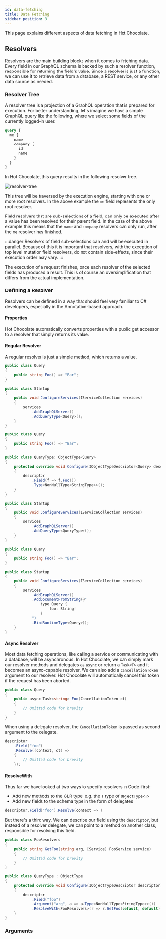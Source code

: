 ```yaml
---
id: data-fetching
title: Data Fetching
sidebar_position: 3
---
```



This page explains different aspects of data fetching in Hot Chocolate.

## Resolvers

Resolvers are the main building blocks when it comes to fetching data. Every field in our GraphQL schema is backed by such a resolver function, responsible for returning the field's value. Since a resolver is just a function, we can use it to retrieve data from a database, a REST service, or any other data source as needed.

### Resolver Tree

A resolver tree is a projection of a GraphQL operation that is prepared for execution. For better understanding, let's imagine we have a simple GraphQL query like the following, where we select some fields of the currently logged-in user.

```graphql
query {
  me {
    name
    company {
      id
      name
    }
  }
}
```

In Hot Chocolate, this query results in the following resolver tree.

![resolver-tree](/img/docs/apis/graphql/resolver-tree.png)

This tree will be traversed by the execution engine, starting with one or more root resolvers. In the above example the `me` field represents the only root resolver.

Field resolvers that are sub-selections of a field, can only be executed after a value has been resolved for their parent field. In the case of the above example this means that the `name` and `company` resolvers can only run, after the `me` resolver has finished.

:::danger
Resolvers of field sub-selections can and will be executed in parallel.
Because of this it is important that resolvers, with the exception of top level mutation field resolvers, do not contain side-effects, since their execution order may vary.
:::

The execution of a request finishes, once each resolver of the selected fields has produced a result. This is of course an oversimplification that differs from the actual implementation.

### Defining a Resolver

Resolvers can be defined in a way that should feel very familiar to C# developers, especially in the Annotation-based approach.

#### Properties

Hot Chocolate automatically converts properties with a public get accessor to a resolver that simply returns its value.

#### Regular Resolver

A regular resolver is just a simple method, which returns a value.

<Tabs>
  <TabItem value="annotation" label="Annotation-based" default>

```csharp
public class Query
{
    public string Foo() => "Bar";
}

public class Startup
{
    public void ConfigureServices(IServiceCollection services)
    {
        services
            .AddGraphQLServer()
            .AddQueryType<Query>();
    }
}
```

  </TabItem>
  <TabItem value="code" label="Code-first">

```csharp
public class Query
{
    public string Foo() => "Bar";
}

public class QueryType: ObjectType<Query>
{
    protected override void Configure(IObjectTypeDescriptor<Query> descriptor)
    {
        descriptor
            .Field(f => f.Foo())
            .Type<NonNullType<StringType>>();
    }
}

public class Startup
{
    public void ConfigureServices(IServiceCollection services)
    {
        services
            .AddGraphQLServer()
            .AddQueryType<QueryType>();
    }
}
```

  </TabItem>
  <TabItem value="schema" label="Schema-first">

```csharp
public class Query
{
    public string Foo() => "Bar";
}

public class Startup
{
    public void ConfigureServices(IServiceCollection services)
    {
        services
            .AddGraphQLServer()
            .AddDocumentFromString(@"
                type Query {
                    foo: String!
                }
            ")
            .BindRuntimeType<Query>();
    }
}
```

  </TabItem>
</Tabs>

#### Async Resolver

Most data fetching operations, like calling a service or communicating with a database, will be asynchronous.
In Hot Chocolate, we can simply mark our resolver methods and delegates as `async` or return a `Task<T>` and it becomes an async-capable resolver.
We can also add a `CancellationToken` argument to our resolver. Hot Chocolate will automatically cancel this token if the request has been aborted.

```csharp
public class Query
{
    public async Task<string> Foo(CancellationToken ct)
    {
        // Omitted code for brevity
    }
}
```

When using a delegate resolver, the `CancellationToken` is passed as second argument to the delegate.

```csharp
descriptor
    .Field("foo")
    .Resolve((context, ct) =>
    {
        // Omitted code for brevity
    });
```

#### ResolveWith

Thus far we have looked at two ways to specify resolvers in Code-first:

- Add new methods to the CLR type, e.g. the `T` type of `ObjectType<T>`
- Add new fields to the schema type in the form of delegates

```csharp
descriptor.Field("foo").Resolve(context => )
```

But there's a third way. We can describe our field using the `descriptor`, but instead of a resolver delegate, we can point to a method on another class, responsible for resolving this field.

```csharp
public class FooResolvers
{
    public string GetFoo(string arg, [Service] FooService service)
    {
        // Omitted code for brevity
    }
}

public class QueryType : ObjectType
{
    protected override void Configure(IObjectTypeDescriptor descriptor)
    {
        descriptor
            .Field("foo")
            .Argument("arg", a => a.Type<NonNullType<StringType>>())
            .ResolveWith<FooResolvers>(r => r.GetFoo(default, default));
    }
}
```

### Arguments
